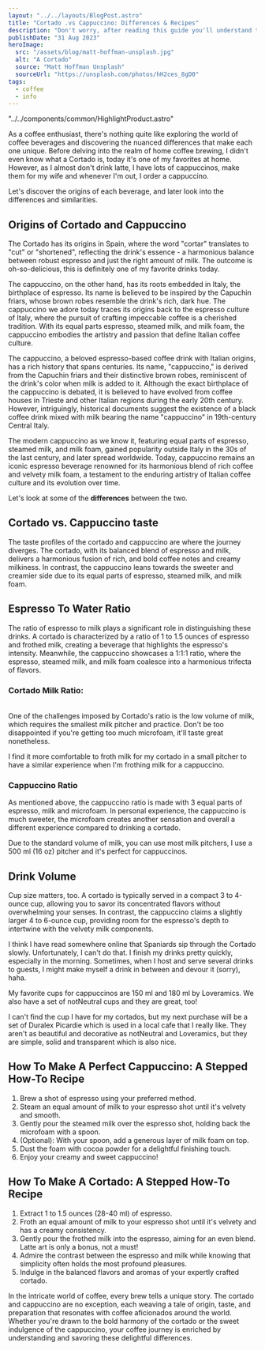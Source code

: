 ```yaml
---
layout: "../../layouts/BlogPost.astro"
title: "Cortado .vs Cappuccino: Differences & Recipes"
description: "Don't worry, after reading this guide you'll understand the differences and similarties between cortado and cappuccino once and for all."
publishDate: "31 Aug 2023"
heroImage:
  src: "/assets/blog/matt-hoffman-unsplash.jpg"
  alt: "A Cortado"
  source: "Matt Hoffman Unsplash"
  sourceUrl: "https://unsplash.com/photos/hH2ces_8gD0"
tags:
  - coffee
  - info
---
```


"../../components/common/HighlightProduct.astro"


As a coffee enthusiast, there's nothing quite like exploring the world of coffee beverages and discovering the nuanced differences that make each one unique. Before delving into the realm of home coffee brewing, I didn't even know what a Cortado is, today it's one of my favorites at home. However, as I almost don't drink latte, I have lots of cappuccinos, make them for my wife and whenever I'm out, I order a cappuccino.

Let's discover the origins of each beverage, and later look into the differences and similarities.

## Origins of Cortado and Cappuccino

The Cortado has its origins in Spain, where the word "cortar" translates to "cut" or "shortened", reflecting the drink's essence - a harmonious balance between robust espresso and just the right amount of milk. The outcome is oh-so-delicious, this is definitely one of my favorite drinks today.

The cappuccino, on the other hand, has its roots embedded in Italy, the birthplace of espresso.
 Its name is believed to be inspired by the Capuchin friars, whose brown robes resemble the drink's rich, dark hue. The cappuccino we adore today traces its origins back to the espresso culture of Italy, where the pursuit of crafting impeccable coffee is a cherished tradition. With its equal parts espresso, steamed milk, and milk foam, the cappuccino embodies the artistry and passion that define Italian coffee culture.

The cappuccino, a beloved espresso-based coffee drink with Italian origins, has a rich history that spans centuries. Its name, "cappuccino," is derived from the Capuchin friars and their distinctive brown robes, reminiscent of the drink's color when milk is added to it. Although the exact birthplace of the cappuccino is debated, it is believed to have evolved from coffee houses in Trieste and other Italian regions during the early 20th century. However, intriguingly, historical documents suggest the existence of a black coffee drink mixed with milk bearing the name "cappuccino" in 19th-century Central Italy. 

The modern cappuccino as we know it, featuring equal parts of espresso, steamed milk, and milk foam, gained popularity outside Italy in the 30s of the last century, and later spread worldwide. Today, cappuccino remains an iconic espresso beverage renowned for its harmonious blend of rich coffee and velvety milk foam, a testament to the enduring artistry of Italian coffee culture and its evolution over time.

Let's look at some of the **differences** between the two.

##  Cortado vs. Cappuccino taste
The taste profiles of the cortado and cappuccino are where the journey diverges. The cortado, with its balanced blend of espresso and milk, delivers a harmonious fusion of rich, and bold coffee notes and creamy milkiness. In contrast, the cappuccino leans towards the sweeter and creamier side due to its equal parts of espresso, steamed milk, and milk foam. 


## Espresso To Water Ratio
The ratio of espresso to milk plays a significant role in distinguishing these drinks. A cortado is characterized by a ratio of 1 to 1.5 ounces of espresso and frothed milk, creating a beverage that highlights the espresso's intensity. Meanwhile, the cappuccino showcases a 1:1:1 ratio, where the espresso, steamed milk, and milk foam coalesce into a harmonious trifecta of flavors.

### Cortado Milk Ratio:
<br />One of the challenges imposed by Cortado's ratio is the low volume of milk, which requires the smallest milk pitcher and practice. Don't be too disappointed if you're getting too much microfoam, it'll taste great nonetheless.

I find it more comfortable to froth milk for my cortado in a small pitcher to have a similar experience when I'm frothing milk for a cappuccino.

<HighlightProduct 
    title="8oz Motta Milk Pitcher"
    label="best small milk pitcher"
    affiliateLink="https://amzn.to/3YZwUny"
    productImage="https://m.media-amazon.com/images/I/31KftlUPJQL._SL160_.jpg"
    body="small pitcher for cortado and macchiato, 8oz milk pitcher is the perfect volume" />

### Cappuccino Ratio
As mentioned above, the cappuccino ratio is made with 3 equal parts of espresso, milk and microfoam. In personal experience, the cappuccino is much sweeter, the microfoam creates another sensation and overall a different experience compared to drinking a cortado.

Due to the standard volume of milk, you can use most milk pitchers, I use a 500 ml (16 oz) pitcher and it's perfect for cappuccinos.


## Drink Volume
Cup size matters, too. A cortado is typically served in a compact 3 to 4-ounce cup, allowing you to savor its concentrated flavors without overwhelming your senses. In contrast, the cappuccino claims a slightly larger 4 to 6-ounce cup, providing room for the espresso's depth to intertwine with the velvety milk components.

I think I have read somewhere online that Spaniards sip through the Cortado slowly. Unfortunately, I can't do that. I finish my drinks pretty quickly, especially in the morning. Sometimes, when I host and serve several drinks to guests, I might make myself a drink in between and devour it (sorry), haha.

My favorite cups for cappuccinos are 150 ml and 180 ml by Loveramics. We also have a set of notNeutral cups and they are great, too!

<HighlightProduct 
    title="Loveramics Cappuccino Cups With Saucers "
    label="Cappuccino Cups"
    affiliateLink="https://amzn.to/3L6y1fD"
    productImage="loveamics-cup.jpeg"
    body="Beautiful Cappuccino Cups" />

I can't find the cup I have for my cortados, but my next purchase will be a set of Duralex Picardie which is used in a local cafe that I really like. They aren't as beautiful and decorative as notNeutral and Loveramics, but they are simple, solid and transparent which is also nice.


<HighlightProduct 
    title="Duralex Picardie"
    label="Cortado Cups"
    affiliateLink="https://amzn.to/3PkBNTZ"
    productImage="/assets/products/picardie.jpg"
    body="Duralex Picardie are simple, solid, transparent, and affordable coffee cups available in different sizes to suit all your beverage and coffee needs" />

## How To Make A Perfect Cappuccino: A Stepped How-To Recipe

1. Brew a shot of espresso using your preferred method.
2. Steam an equal amount of milk to your espresso shot until it's velvety and smooth.
3. Gently pour the steamed milk over the espresso shot, holding back the microfoam with a spoon.
4. (Optional): With your spoon, add a generous layer of milk foam on top.
5. Dust the foam with cocoa powder for a delightful finishing touch.
6. Enjoy your creamy and sweet cappuccino!

## How To Make A Cortado: A Stepped How-To Recipe

1. Extract 1 to 1.5 ounces (28-40 ml) of espresso.
2. Froth an equal amount of milk to your espresso shot until it's velvety and has a creamy consistency.
3. Gently pour the frothed milk into the espresso, aiming for an even blend. Latte art is only a bonus, not a must!
4. Admire the contrast between the espresso and milk while knowing that simplicity often holds the most profound pleasures.
5. Indulge in the balanced flavors and aromas of your expertly crafted cortado.

In the intricate world of coffee, every brew tells a unique story. The cortado and cappuccino are no exception, each weaving a tale of origin, taste, and preparation that resonates with coffee aficionados around the world. Whether you're drawn to the bold harmony of the cortado or the sweet indulgence of the cappuccino, your coffee journey is enriched by understanding and savoring these delightful differences.
